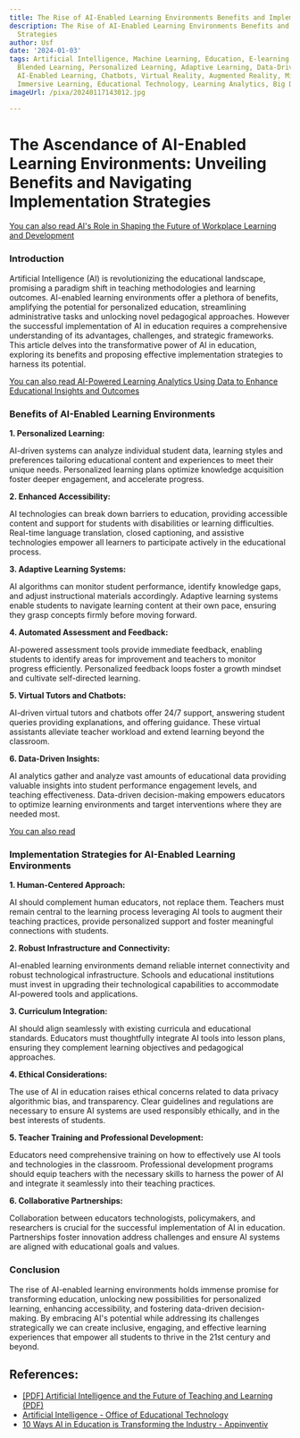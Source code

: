 ```yaml
---
title: The Rise of AI-Enabled Learning Environments Benefits and Implementation Strategies
description: The Rise of AI-Enabled Learning Environments Benefits and Implementation
  Strategies
author: Usf
date: '2024-01-03'
tags: Artificial Intelligence, Machine Learning, Education, E-learning, Online Learning,
  Blended Learning, Personalized Learning, Adaptive Learning, Data-Driven Learning,
  AI-Enabled Learning, Chatbots, Virtual Reality, Augmented Reality, Mixed Reality,
  Immersive Learning, Educational Technology, Learning Analytics, Big Data
imageUrl: /pixa/20240117143012.jpg

---
```

# The Ascendance of AI-Enabled  Learning Environments: Unveiling Benefits and Navigating Implementation Strategies

[You can also read AI's Role in  Shaping the Future of Workplace Learning and Development](AI%27s%20Role%20in%20Shaping%20the%20Future%20of%20Workplace%20Learning%20and%20Development)


###  Introduction

Artificial Intelligence (AI) is revolutionizing the educational  landscape, promising  a paradigm shift in teaching methodologies and learning outcomes. AI-enabled learning environments offer  a plethora of  benefits, amplifying the potential for personalized education, streamlining administrative tasks and  unlocking novel  pedagogical approaches. However the successful implementation  of AI in education requires a comprehensive understanding of its advantages, challenges, and strategic frameworks. This article delves into the transformative power of AI in education, exploring its benefits and proposing effective implementation strategies to harness its  potential.

[You can also read AI-Powered Learning Analytics Using Data to  Enhance Educational Insights and Outcomes](AI-Powered%20Learning%20Analytics%20Using%20Data%20to%20Enhance%20Educational%20Insights%20and%20Outcomes)


### Benefits of AI-Enabled Learning Environments

**1.  Personalized Learning:**

AI-driven systems  can analyze individual student data, learning styles and preferences tailoring educational content and  experiences to meet their unique needs. Personalized learning plans  optimize knowledge  acquisition  foster deeper engagement, and accelerate progress.

**2. Enhanced Accessibility:**

AI technologies  can break down barriers to education, providing accessible content and support for students with disabilities or learning difficulties. Real-time language translation, closed captioning, and assistive technologies empower all learners to participate actively  in the educational process.

**3. Adaptive Learning Systems:**

AI algorithms can monitor student  performance, identify knowledge gaps, and adjust  instructional  materials accordingly. Adaptive learning systems enable students to navigate learning content at their own pace, ensuring  they grasp concepts firmly before moving forward.

**4.  Automated Assessment  and Feedback:**

AI-powered assessment tools provide immediate feedback, enabling students to identify areas for improvement and teachers  to monitor progress  efficiently. Personalized  feedback loops foster a growth mindset and cultivate self-directed learning.

**5. Virtual Tutors and Chatbots:**

AI-driven virtual tutors and chatbots offer 24/7 support, answering student queries providing  explanations, and offering  guidance. These virtual assistants  alleviate teacher workload and extend learning beyond the classroom.

**6. Data-Driven Insights:**

AI analytics gather and analyze vast amounts of  educational data  providing valuable insights into student performance engagement levels, and teaching effectiveness. Data-driven decision-making empowers educators to  optimize learning environments and  target interventions where they are  needed most.

[You can  also read ]()


### Implementation Strategies for AI-Enabled Learning Environments

**1. Human-Centered Approach:**

AI should complement human educators, not replace them. Teachers  must remain central to the learning process leveraging AI  tools to augment their teaching practices, provide personalized support and foster meaningful connections with students.

**2. Robust Infrastructure and Connectivity:**

AI-enabled learning environments demand reliable internet connectivity and robust technological infrastructure. Schools and educational institutions must invest in upgrading their technological capabilities to accommodate AI-powered tools and applications.

**3. Curriculum Integration:**

AI should align seamlessly with  existing curricula and educational  standards. Educators must  thoughtfully integrate  AI tools  into lesson plans, ensuring they complement learning objectives  and pedagogical approaches.

**4. Ethical  Considerations:**

The use  of AI in education raises  ethical concerns related to data privacy algorithmic bias, and transparency. Clear  guidelines and regulations are necessary to ensure AI systems are used  responsibly ethically, and in the best interests of students.

**5. Teacher Training and Professional Development:**

Educators need comprehensive training on how  to  effectively use AI tools and technologies in the classroom. Professional development  programs should equip  teachers with the  necessary skills to harness the power  of AI and integrate it seamlessly into  their teaching practices.

**6. Collaborative Partnerships:**

Collaboration between educators technologists, policymakers, and researchers is crucial for the successful implementation of AI in education. Partnerships foster innovation address challenges and ensure AI systems are aligned with educational goals and values.

### Conclusion

The rise of AI-enabled learning environments holds immense promise  for transforming education, unlocking new possibilities  for personalized learning, enhancing accessibility, and fostering data-driven decision-making. By embracing AI's potential while addressing its challenges strategically we can create inclusive,  engaging, and effective learning experiences that empower all students to thrive in the 21st century and beyond.

## References:
- [[PDF] Artificial Intelligence and the Future of Teaching and Learning (PDF)](https://www2.ed.gov/documents/ai-report/ai-report.pdf)
- [Artificial Intelligence - Office of Educational Technology](https://tech.ed.gov/ai/)
- [10 Ways AI in Education is Transforming the Industry - Appinventiv](https://appinventiv.com/blog/10-ways-artificial-intelligence-transforming-the-education-industry/)
